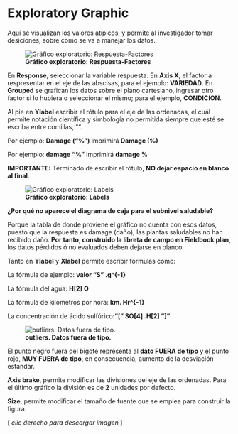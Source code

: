 # Exploratory Graphic

Aquí se visualizan los valores atípicos, y permite al investigador tomar desiciones, sobre como se va a manejar los datos.


![**Gráfico exploratorio: Respuesta-Factores**](img/gif/gif_002.gif)

En **Response**, seleccionar la variable respuesta. En **Axis X**, el factor a respresentar en el eje de las abscisas, para el ejemplo: **VARIEDAD**. En **Grouped** se grafican los datos sobre el plano cartesiano, ingresar otro factor si lo hubiera o seleccionar el mismo; para el ejemplo, **CONDICION**.

Al pie en **Ylabel** escribir el rótulo para el eje de las ordenadas, el cuál permite  notación científica y  simbología no permitida siempre que esté se escriba entre comillas, "". 

Por ejemplo: **Damage ("%")**   imprimirá      **Damage (%)**

Por ejemplo: **damage "%"**   imprimirá      **damage %**

 **IMPORTANTE:** Terminado de escribir el rótulo, **NO dejar espacio en blanco al final**.

![**Gráfico exploratorio: Labels**](img/gif/G_002_1.gif)

**¿Por qué no aparece  el diagrama de caja para el subnivel saludable?** 

Porque la tabla de donde proviene el gráfico no cuenta con esos datos, puesto que la respuesta  es damage (daño); las plantas saludables no han recibido daño. **Por tanto, construido la libreta de campo en Fieldbook plan**, los datos pérdidos ó no evaluados deben dejarse en blanco.
<!--![**outliers. Selector de tratamientos, rótulos y escala **  ](img/006_outliers.png)

    Amarillo: Elegir la variable respuesta que deseé visualizar y su rótulo.
    verde: Elegir el Tratamiento  a mostrar en el eje de la abscisas.
    rojo: Elegir el agrupamiento  a mostrar sobre el plano cartesiano.  
    Azul: Elegir la escala de los ejes y el tamaño de letra.  
-->

Tanto en  **Ylabel** y **Xlabel** permite escribir fórmulas como:

  La fórmula de ejemplo: **valor "S" .g^{-1}**
  
  La fórmula del agua: **H[2] O  **
  
  La fórmula de kilómetros por hora: **km. Hr^{-1} **
  
  La concentración de ácido sulfúrico:**"[" SO[4] .H[2] "]"**
  
<!--
Ahora, elegimos otra variable respuesta:

Del desplegable **response** elegimos la variable respuesta: _LengthRootKm_,

para el eje de las abscisas **Axis X** elegimos el factor _patogeno_, y finalmente

en **Grouped**, el factor _huesped_, note como difieren las gráficas para ambas figuras, los niveles se agrupan de diferentes modos, para este último caso los niveles del factor Patogeno se ubican en el eje de las "x" y el factor huesped se encuentra dentro del plano cartesiano.

De suprimir los label, el programa asignará por defecto los rótulos de las cabeceras con el que fue ingresado la base de datos, pero estos pueden ser reasignados en label para cada eje y agrupamiento.

![**outliers. Response: LengthRootKm.  AxisX: patogeno**  ](img/006_0outliers.png)

Otro forma de presentar la misma variable es la siguiente:
-->

![**outliers. Datos fuera de tipo.**  ](img/006_1outliers.png)

El punto negro fuera del bigote representa al **dato FUERA de tipo** y el punto rojo, **MUY FUERA de tipo**, en consecuencia, aumento de la desviación estandar.

**Axis brake**, permite modificar las divisiones del eje de las ordenadas. Para el último gráfico la división es de **2** unidades por defecto.

**Size**, permite modificar el tamaño de fuente que se emplea para construir la figura.

 [ _clic derecho para descargar imagen_ ]
